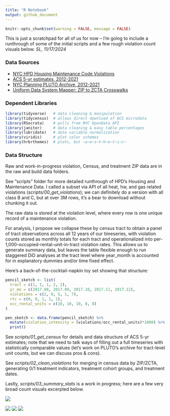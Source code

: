 ```yaml
---
title: "R Notebook"
output: github_document 
---
```


```r
knitr::opts_chunk$set(warning = FALSE, message = FALSE)
```

This is just a scratchpad for all of us for now -- I'm going to include a runthrough of some of the initial scripts and a few rough violation count visuals below. *SL, 11/17/2024*

### Data Sources

-   [NYC HPD Housing Maintenance Code Violations](https://data.cityofnewyork.us/Housing-Development/Housing-Maintenance-Code-Violations/wvxf-dwi5)
-   [ACS 5-yr estimates, 2012-2021](https://walker-data.com/tidycensus/)
-   [NYC Planning PLUTO Archive, 2012-2021](https://www.nyc.gov/site/planning/data-maps/open-data/bytes-archive.page)
-   [Uniform Data System Mapper: ZIP to ZCTA Crosswalks](https://udsmapper.org/zip-code-to-zcta-crosswalk/)

### Dependent Libraries

```r
library(tidyverse)   # data cleaning & manipulation
library(tidycensus)  # allows direct download of ACS microdata
library(RSocrata)    # pulls from NYC OpenData API
library(janitor)     # data cleaning & easy table percentages
library(lubridate)   # date variable normalization
library(viridis)     # plot color schemes
library(hrbrthemes)  # plots, but ~a~e~s~t~h~e~t~i~c~    
```

### Data Structure

Raw and work-in-progress violation, Census, and treatment ZIP data are in the raw and build data folders.

See "scripts" folder for more detailed runthrough of HPD's Housing and Maintenance Data. I called a subset via API of all heat, hw, and gas related violations (*scripts/00_get_violations*); we can definitely do a version with all class B and C, but at over 3M rows, it's a bear to download without chunking it out.

The raw data is stored at the violation level, where every row is one unique record of a maintenance violation. 

For analysis, I propose we collapse these by census tract to obtain a panel of tract observations across all 12 years of our timeseries, with violation counts stored as monthly totals for each tract and operationalized into per-1,000-occupied-rental-unit-in-tract violation rates. This allows us to generate summary data, but leaves the table flexible enough to run staggered DiD analyses at the tract level where year_month is accounted for in explanatory dummies and/or time fixed effect.

Here's a back-of-the-cocktail-napkin toy set showing that structure:

```r
pencil_sketch <- list(
  tract = c(1, 1, 1, 2, 2),
  yr_mo = c(2017.08, 2017.09, 2017.10, 2017.11, 2017.12),
  violations = c(2, 0, 5, 1, 7),
  rtc = c(0, 0, 1, 1, 1),
  occ_rental_units = c(10, 10, 10, 8, 8)
)

pen_sketch <- data.frame(pencil_sketch) %>% 
  mutate(violation_intensity = (violations/occ_rental_units)*1000) %>% 
  print()
```

See *scripts/01_get_census* for details and data structure of ACS 5-yr estimates; note that we need to talk ways of filling out a full timeseries with statistically comparable values (let's work on PLUTO's archive for tract-level unit counts, but we can discuss pros & cons).

See *scripts/02_clean_violations* for merging in census data by ZIP/ZCTA, generating 0/1 treatment indicators, treatment cohort groups, and treatment dates.

Lastly, *scripts/03_summary_stats* is a work in progress; here are a few very broad count visuals excerpted below.

![](plots/monthly_counts_geom_col.svg)

![](plots/yearly_utility_counts.svg) ![](plots/yearly_counts_by_treatment.svg) ![](plots/yearly_counts_by_cohort_linechart.svg)
